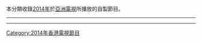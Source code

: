 本分類收錄[[2014年|2014年]]於[[亞洲電視|亞洲電視]]所播放的自製節目。

----

{{cat year nav
| year = 2014
| cat = 亞洲電視節目
| sortkey = 亞洲電視節目
| article = 亞洲電視節目
| in = 
}}
----

[[Category:2014年香港電視節目|Category:2014年香港電視節目]]
